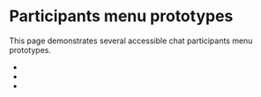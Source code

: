 
<Meta title="Concepts/Developer/Accessibility/Stories/Participants menu prototypes" />

# Participants menu prototypes

This page demonstrates several accessible chat participants menu prototypes.

- <FullscreenLink
    content="Row group grid with just two columns"
    parent={parentPath}
    story="participants-row-group-grid-list-two-columns"
  />
- <FullscreenLink content="Row group grid" parent={parentPath} story="participants-row-group-grid-list" />
- <FullscreenLink content="Grid" parent={parentPath} story="participants-grid-list" />

